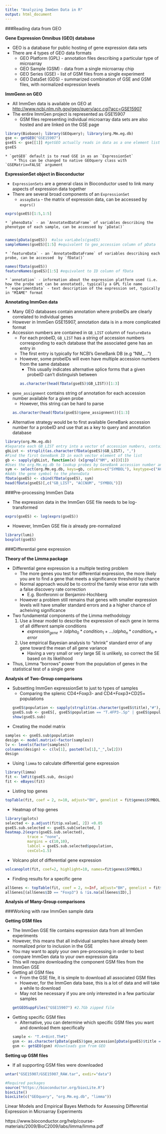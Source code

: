 ```yaml
---
title: "Analyzing ImmGen Data in R"
output: html_document
---
```


###Reading data from GEO


**Gene Expression Omnibus (GEO) database**

* GEO is a database for public hosting of gene expression data sets
* There are 4 types of GEO data formats
    * GEO Platform (GPL) - annotation files describing a particular type of microarray
    * GEO Sample (GSM) - data from a single microarray chip
    * GEO Series (GSE) - list of GSM files from a single experiment
    * GEO DataSet (GDS) - summarized combination of GSE and GSM files, with normalized expression levels

**ImmGenn on GEO**

* All ImmGen data is available on GEO at [http://www.ncbi.nlm.nih.gov/geo/query/acc.cgi?acc=GSE15907](http://www.ncbi.nlm.nih.gov/geo/query/acc.cgi?acc=GSE15907)
* The entire ImmGen project is represented as GSE15907
    * GSM files representing individual microarray data sets are also hosted and are linked on the GSE page

```r
library(Biobase); library(GEOquery); library(org.Mm.eg.db)
gse <- getGEO("GSE15907")
gseES <- gse[[1]] #getGEO actually reads in data as a one element list that must be subsetted 
gseES
```

    * `getGEO` default is to read GSE in as an `ExpressionSet`
        * This can be changed to native GEOquery class with `GSEMatrix=FALSE` argument

**ExpressionSet object in Bioconductor**

* `ExpressionSets` are a general class in Bioconductor used to link many aspects of expression data together
* There are several broad components of an `ExpressionSet`
    * `assayData` - the matrix of expression data, can be accessed by `exprs()`
    
```r
exprs(gseES)[1:5,1:5]
```

    * `phenoData` - an `AnnotatedDataFrame` of variables describing the phenotype of each sample, can be accessed by `pData()`
        
```r
names(pData(gseES))  #also varLabels(gseES)
sampleNames(gseES)[1:5] #equivalent to geo_accession column of pData
```

    * `featureData` - an `AnnotatedDataFrame` of variables describing each probe, can be accessed  by `fData()`

```r
names(fData(gseES))
featureNames(gseES)[1:5] #equivalent to ID column of fData
```
        
    * `annotation` - information about the expression platform used (i.e. how the probe set can be annotated), typically a GPL file name
    * `experimentData` - text description of the expression set, typically in "MIAME" format

**Annotating ImmGen data**

* Many GEO databases contain annotation where probeIDs are clearly correlated to individual genes
* However in ImmGen GSE15907, annotation data is in a more complicated format
* Accession numbers are contained in `GB_LIST` column of `featureData`
    * For each probeID, `GB_LIST` has a string of accession numbers corresponding to each database that the associated gene has an entry in
    * The first entry is typically for NCBI's GeneBank DB (e.g "NM_...")
    * However, some probeIDs will even have multiple accession numbers from the same database
        * This usually indicates alternative splice forms that a given probeID can't distinguish between
```r
as.character(head(fData(gseES)$GB_LIST))[1:3]
```
* `gene_assignment` contains string of annotation for each accession number available for a given probe
    * However, this string can be hard to parse 
```r
as.character(head(fData(gseES)$gene_assignment))[1:3]
```

* Alternative strategy would be to first available GeneBank accession number for a probeID and use that as a key to query and annotation database

```r
library(org.Mm.eg.db)
#Separate each GB_LIST entry into a vector of accession numbers, contained as elements in a list
gbList <- strsplit(as.character(fData(gseES)$GB_LIST), ",") 
#Find the first GeneBank ID in each vector element of the list
gb <- sapply(gbList, function(x) (x[grepl("NM", x)])[1]) 
#Uses the org.Mm.eg.db to lookup probes by GeneBank accession number and return a gene symbol
sym <- select(org.Mm.eg.db, keys=gb, columns=c("SYMBOL"), keytype=c("ACCNUM")) 
#Adds the gene symbol to the phenoData
fData(gseES) <- cbind(fData(gseES), sym) 
head(fData(gseES)[,c("GB_LIST", "ACCNUM", "SYMBOL")])
```

###Pre-processing ImmGen Data

* The expression data in the ImmGen GSE file needs to be log-transformed
```r
exprs(gseES) <- log(exprs(gseES))
```

* However, ImmGen GSE file *is* already pre-normalized
```r
library(lumi)
boxplot(gseES)
```



###Differential gene expression

**Theory of the Limma package**

* Differential gene expression is a multiple testing problem
    * The more genes you test for differential expression, the more likely you are to find a gene that meets a significance threshold by chance
    * Normal approach would be to control the family wise error rate with a false discovery rate correction
        * E.g. Bonferonni or Benjamini-Hochberg
    * However a problem still remains that genes with smaller expression levels will have smaller standard errors and a a higher chance of acheiving significance
* Two fundamental components of the Limma methodology
    1) Use a linear model to describe the expression of each gene in terms of all different sample conditions
        * $expression_{gene} = /alpha_0 * condition_1 + ... /alpha_n * condition_n + error$
    2) Use empirical Bayesian analysis to "shrink" standard error of any gene toward the mean of all gene variance
        * Having a very small or very large SE is unlikely, so correct the SE based on its likelihood
* Thus, Limma "borrows" power from the population of genes in the statistical test of a single gene


**Analysis of Two-Group comparisons**

* Subsetting ImmGen expressionSet to just to types of samples
    * Comparing the splenic CD4+Foxp3- and CD4+Foxp3+CD25+ populations
```r
gseES$population <- sapply(strsplit(as.character(gseES$title),"#"), function(x) x[1])
gseES.sub <- gseES[, gseES$population == "T.4FP3-.Sp" | gseES$population == "T.4FP3+25+.Sp"]
show(gseES.sub)
```

* Creating the model matrix
```r
samples <- gseES.sub$population
design <- model.matrix(~factor(samples))
lv <- levels(factor(samples))
colnames(design) <- c(lv[1], paste0(lv[1],"_",lv[2]))
design
```

* Using `limma` to calculate differential gene expression
```r
library(limma)
fit <- lmFit(gseES.sub, design)
fit <- eBayes(fit)
```

* Listing top genes
```r
topTable(fit, coef = 2, n=10, adjust="BH", genelist = fit$genes$SYMBOL, sort.by="logFC", p.value = 0.05)
```

* Heatmap of top genes
```r
library(gplots)
selected <- p.adjust(fit$p.value[, 2]) <0.05
gseES.sub.selected <- gseES.sub[selected, ]
heatmap.2(exprs(gseES.sub.selected),
          trace = "none",
          margins = c(10,10),
          labCol = gseES.sub.selected$population,
          cexCol=1.5)
```

* Volcano plot of differential gene expression
```r
volcanoplot(fit, coef=2, highlight=10, names=fit$genes$SYMBOL)
```

* Finding results for a specific gene
```r
allGenes <- topTable(fit, coef = 2, n=Inf, adjust="BH", genelist = fit$genes$SYMBOL)
allGenes[(allGenes$ID == "Foxp3") & !is.na(allGenes$ID),]
```



**Analysis of Many-Group comparisons**


###Working with raw ImmGen sample data

**Getting GSM files**

* The ImmGen GSE file contains expression data from all ImmGen experiments
* However, this means that all individual samples have already been normalized prior to inclusion in the GSE
* You may want to apply your own pre-processing in order to best compare ImmGen data to your own expression data
* This will require downloading the component GSM files from the ImmGen GSE
* Getting all GSM files
    * From the GSE file, it is simple to download all associated GSM files
    * However, for the ImmGen data base, this is a lot of data and will take a while to download
    * May not be necessary if you are only interested in a few particular samples
```r
getGEOSuppFiles("GSE15907") #2.7Gb zipped file
```

* Getting specific GSM files
    * Alternative, you can determine which specific GSM files you want and download them specifically
```r
sample <- "T.4+8int.Th#1"
gsm <- as.character(pData(gseES)$geo_accession[pData(gseES)$title == sample]) #Finds the gsm for the indicated sample
gsm <- getGEO(gsm) #Downloads gsm from GEO 
```

**Setting up GSM files**

* If all supporting GSM files were downloaded 
```r
untar("GSE15907/GSE15907_RAW.tar", exdir="data")
```


```r
#Required packages
source("https://bioconductor.org/biocLite.R")
biocLite()
biocLite(c("GEOquery", "org.Mm.eg.db", "limma"))
```
Linear Models and Empirical Bayes Methods for Assessing Differential Expression in Microarray Experiments

https://www.bioconductor.org/help/course-materials/2009/BioC2009/labs/limma/limma.pdf